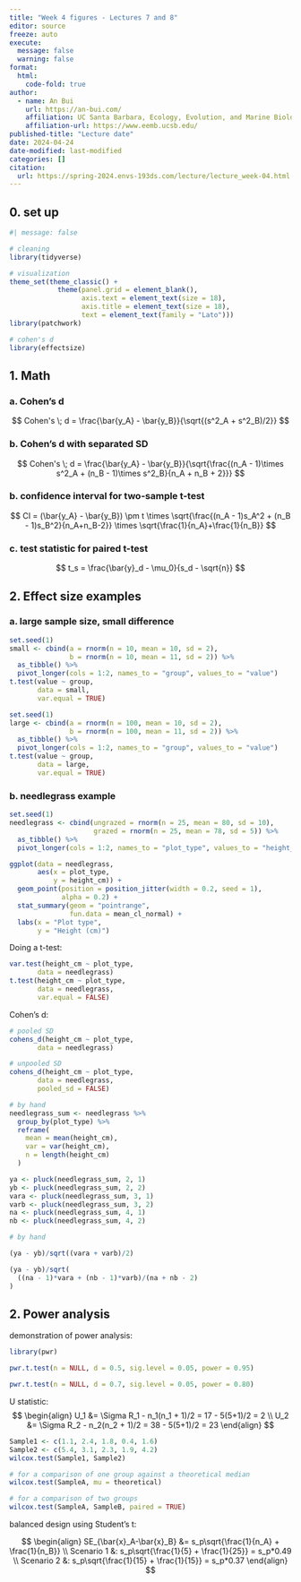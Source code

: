 ```yaml
---
title: "Week 4 figures - Lectures 7 and 8"
editor: source
freeze: auto
execute:
  message: false
  warning: false
format:
  html: 
    code-fold: true
author:
  - name: An Bui
    url: https://an-bui.com/
    affiliation: UC Santa Barbara, Ecology, Evolution, and Marine Biology
    affiliation-url: https://www.eemb.ucsb.edu/
published-title: "Lecture date"
date: 2024-04-24
date-modified: last-modified
categories: []
citation:
  url: https://spring-2024.envs-193ds.com/lecture/lecture_week-04.html
---
```



## 0. set up

```r
#| message: false

# cleaning
library(tidyverse)

# visualization
theme_set(theme_classic() +
            theme(panel.grid = element_blank(),
                  axis.text = element_text(size = 18),
                  axis.title = element_text(size = 18),
                  text = element_text(family = "Lato")))
library(patchwork)

# cohen's d
library(effectsize)
```

## 1. Math


### a. Cohen's d

$$
Cohen's \; d = \frac{\bar{y_A} - \bar{y_B}}{\sqrt{(s^2_A + s^2_B)/2}}
$$

### b. Cohen's d with separated SD

$$
Cohen's \; d = \frac{\bar{y_A} - \bar{y_B}}{\sqrt{\frac{(n_A - 1)\times s^2_A + (n_B - 1)\times s^2_B}{n_A + n_B + 2}}}
$$



### b. confidence interval for two-sample t-test

$$
CI = (\bar{y_A} - \bar{y_B}) \pm t \times \sqrt{\frac{(n_A - 1)s_A^2 + (n_B - 1)s_B^2}{n_A+n_B-2}} \times \sqrt{\frac{1}{n_A}+\frac{1}{n_B}}
$$

### c. test statistic for paired t-test

$$
t_s = \frac{\bar{y}_d - \mu_0}{s_d - \sqrt{n}}
$$

## 2. Effect size examples

### a. large sample size, small difference

```r
set.seed(1)
small <- cbind(a = rnorm(n = 10, mean = 10, sd = 2), 
               b = rnorm(n = 10, mean = 11, sd = 2)) %>% 
  as_tibble() %>% 
  pivot_longer(cols = 1:2, names_to = "group", values_to = "value")
t.test(value ~ group,
       data = small,
       var.equal = TRUE)

set.seed(1)
large <- cbind(a = rnorm(n = 100, mean = 10, sd = 2), 
               b = rnorm(n = 100, mean = 11, sd = 2)) %>% 
  as_tibble() %>% 
  pivot_longer(cols = 1:2, names_to = "group", values_to = "value")
t.test(value ~ group,
       data = large,
       var.equal = TRUE)
```


### b. needlegrass example

```r
set.seed(1)
needlegrass <- cbind(ungrazed = rnorm(n = 25, mean = 80, sd = 10), 
                     grazed = rnorm(n = 25, mean = 78, sd = 5)) %>% 
  as_tibble() %>% 
  pivot_longer(cols = 1:2, names_to = "plot_type", values_to = "height_cm")

ggplot(data = needlegrass,
       aes(x = plot_type,
           y = height_cm)) +
  geom_point(position = position_jitter(width = 0.2, seed = 1),
             alpha = 0.2) +
  stat_summary(geom = "pointrange",
               fun.data = mean_cl_normal) +
  labs(x = "Plot type",
       y = "Height (cm)")
```

Doing a t-test:

```r
var.test(height_cm ~ plot_type,
       data = needlegrass)
t.test(height_cm ~ plot_type,
       data = needlegrass,
       var.equal = FALSE)
```

Cohen's d:

```r
# pooled SD
cohens_d(height_cm ~ plot_type,
       data = needlegrass)

# unpooled SD
cohens_d(height_cm ~ plot_type,
       data = needlegrass, 
       pooled_sd = FALSE)

# by hand
needlegrass_sum <- needlegrass %>% 
  group_by(plot_type) %>% 
  reframe(
    mean = mean(height_cm),
    var = var(height_cm),
    n = length(height_cm)
  )

ya <- pluck(needlegrass_sum, 2, 1)
yb <- pluck(needlegrass_sum, 2, 2)
vara <- pluck(needlegrass_sum, 3, 1)
varb <- pluck(needlegrass_sum, 3, 2)
na <- pluck(needlegrass_sum, 4, 1)
nb <- pluck(needlegrass_sum, 4, 2)

# by hand

(ya - yb)/sqrt((vara + varb)/2)

(ya - yb)/sqrt(
  ((na - 1)*vara + (nb - 1)*varb)/(na + nb - 2)
)

```



## 2. Power analysis
demonstration of power analysis:

```r
library(pwr)

pwr.t.test(n = NULL, d = 0.5, sig.level = 0.05, power = 0.95)

pwr.t.test(n = NULL, d = 0.7, sig.level = 0.05, power = 0.80)
```


U statistic:
$$
\begin{align}
U_1 &= \Sigma R_1 - n_1(n_1 + 1)/2 = 17 - 5(5+1)/2 = 2 \\
U_2 &= \Sigma R_2 - n_2(n_2 + 1)/2 = 38 - 5(5+1)/2 = 23
\end{align}
$$

```r
Sample1 <- c(1.1, 2.4, 1.8, 0.4, 1.6)
Sample2 <- c(5.4, 3.1, 2.3, 1.9, 4.2)
wilcox.test(Sample1, Sample2)
```

```r
# for a comparison of one group against a theoretical median
wilcox.test(SampleA, mu = theoretical)

# for a comparison of two groups
wilcox.test(SampleA, SampleB, paired = TRUE)
```


balanced design using Student's t:

$$
\begin{align}
SE_{\bar{x}_A-\bar{x}_B} &= s_p\sqrt{\frac{1}{n_A} + \frac{1}{n_B}} \\
Scenario 1 &: s_p\sqrt{\frac{1}{5} + \frac{1}{25}} = s_p*0.49 \\
Scenario 2 &: s_p\sqrt{\frac{1}{15} + \frac{1}{15}} = s_p*0.37
\end{align}
$$




